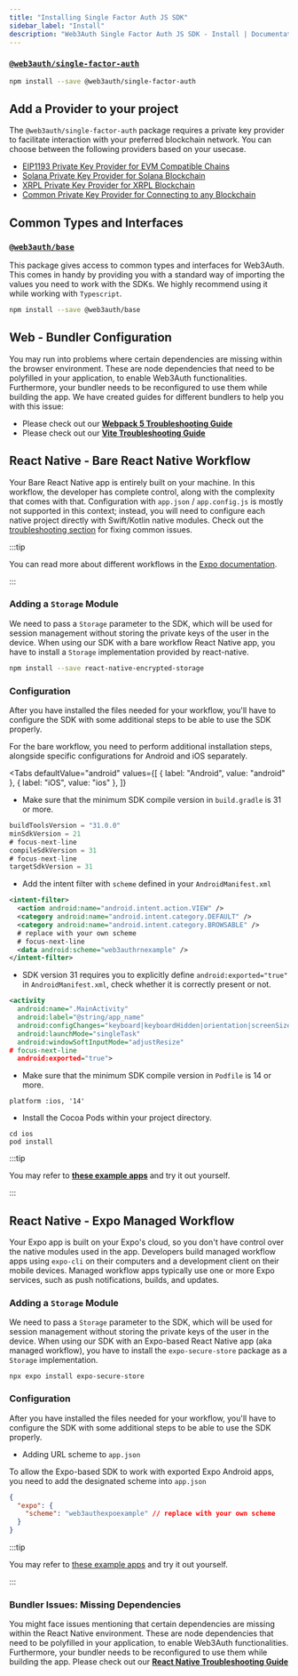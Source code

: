 ```yaml
---
title: "Installing Single Factor Auth JS SDK"
sidebar_label: "Install"
description: "Web3Auth Single Factor Auth JS SDK - Install | Documentation - Web3Auth"
---
```



### [`@web3auth/single-factor-auth`](https://npmjs.com/package/@web3auth/single-factor-auth)

```bash npm2yarn
npm install --save @web3auth/single-factor-auth
```

## Add a Provider to your project

The `@web3auth/single-factor-auth` package requires a private key provider to facilitate interaction
with your preferred blockchain network. You can choose between the following providers based on your
usecase.

- [EIP1193 Private Key Provider for EVM Compatible Chains](/sdk/sfa/sfa-js/providers/evm)
- [Solana Private Key Provider for Solana Blockchain](/sdk/sfa/sfa-js/providers/solana)
- [XRPL Private Key Provider for XRPL Blockchain](/sdk/sfa/sfa-js/providers/xrpl)
- [Common Private Key Provider for Connecting to any Blockchain](/sdk/sfa/sfa-js/providers/common)

## Common Types and Interfaces

### [`@web3auth/base`](https://npmjs.com/package/@web3auth/base)

This package gives access to common types and interfaces for Web3Auth. This comes in handy by
providing you with a standard way of importing the values you need to work with the SDKs. We highly
recommend using it while working with `Typescript`.

```bash npm2yarn
npm install --save @web3auth/base
```

## Web - Bundler Configuration

You may run into problems where certain dependencies are missing within the browser environment.
These are node dependencies that need to be polyfilled in your application, to enable Web3Auth
functionalities. Furthermore, your bundler needs to be reconfigured to use them while building the
app. We have created guides for different bundlers to help you with this issue:

- Please check out our **[Webpack 5 Troubleshooting Guide](/troubleshooting/webpack-issues)**
- Please check out our **[Vite Troubleshooting Guide](/troubleshooting/vite-issues)**

## React Native - Bare React Native Workflow

Your Bare React Native app is entirely built on your machine. In this workflow, the developer has
complete control, along with the complexity that comes with that. Configuration with `app.json` /
`app.config.js` is mostly not supported in this context; instead, you will need to configure each
native project directly with Swift/Kotlin native modules. Check out the
[troubleshooting section](/sdk/pnp/react-native/install#troubleshooting) for fixing common issues.

:::tip

You can read more about different workflows in the
[Expo documentation](https://docs.expo.dev/archive/managed-vs-bare/).

:::

### Adding a `Storage` Module

We need to pass a `Storage` parameter to the SDK, which will be used for session management without
storing the private keys of the user in the device. When using our SDK with a bare workflow React
Native app, you have to install a `Storage` implementation provided by react-native.

```bash npm2yarn
npm install --save react-native-encrypted-storage
```

### Configuration

After you have installed the files needed for your workflow, you'll have to configure the SDK with
some additional steps to be able to use the SDK properly.

For the bare workflow, you need to perform additional installation steps, alongside specific
configurations for Android and iOS separately.

<Tabs
  defaultValue="android"
  values={[
    { label: "Android", value: "android" },
    { label: "iOS", value: "ios" },
  ]}
>

<TabItem value="android">

- Make sure that the minimum SDK compile version in `build.gradle` is 31 or more.

```gradle title="android/build.gradle"
buildToolsVersion = "31.0.0"
minSdkVersion = 21
# focus-next-line
compileSdkVersion = 31
# focus-next-line
targetSdkVersion = 31
```

- Add the intent filter with `scheme` defined in your `AndroidManifest.xml`

```xml title="android/app/src/main/AndroidManifest.xml"
<intent-filter>
  <action android:name="android.intent.action.VIEW" />
  <category android:name="android.intent.category.DEFAULT" />
  <category android:name="android.intent.category.BROWSABLE" />
  # replace with your own scheme
  # focus-next-line
  <data android:scheme="web3authrnexample" />
</intent-filter>
```

- SDK version 31 requires you to explicitly define `android:exported="true"` in
  `AndroidManifest.xml`, check whether it is correctly present or not.

```xml title="android/app/src/main/AndroidManifest.xml"
<activity
  android:name=".MainActivity"
  android:label="@string/app_name"
  android:configChanges="keyboard|keyboardHidden|orientation|screenSize|uiMode"
  android:launchMode="singleTask"
  android:windowSoftInputMode="adjustResize"
# focus-next-line
  android:exported="true">
```

</TabItem>

<TabItem value="ios">

- Make sure that the minimum SDK compile version in `Podfile` is 14 or more.

```Podfile title="ios/Podfile"
platform :ios, '14'
```

- Install the Cocoa Pods within your project directory.

```shell
cd ios
pod install
```

:::tip

You may refer to **[these example apps](./examples)** and try it out yourself.

:::

</TabItem>
</Tabs>

## React Native - Expo Managed Workflow

Your Expo app is built on your Expo's cloud, so you don't have control over the native modules used
in the app. Developers build managed workflow apps using `expo-cli` on their computers and a
development client on their mobile devices. Managed workflow apps typically use one or more Expo
services, such as push notifications, builds, and updates.

<ExpoWarning />

### Adding a `Storage` Module

We need to pass a `Storage` parameter to the SDK, which will be used for session management without
storing the private keys of the user in the device. When using our SDK with an Expo-based React
Native app (aka managed workflow), you have to install the `expo-secure-store` package as a
`Storage` implementation.

```shell
npx expo install expo-secure-store
```

### Configuration

After you have installed the files needed for your workflow, you'll have to configure the SDK with
some additional steps to be able to use the SDK properly.

- Adding URL scheme to `app.json`

To allow the Expo-based SDK to work with exported Expo Android apps, you need to add the designated
scheme into `app.json`

```json title="app.json"
{
  "expo": {
    "scheme": "web3authexpoexample" // replace with your own scheme
  }
}
```

:::tip

You may refer to [these example apps](./examples) and try it out yourself.

:::

### Bundler Issues: Missing Dependencies

You might face issues mentioning that certain dependencies are missing within the React Native
environment. These are node dependencies that need to be polyfilled in your application, to enable
Web3Auth functionalities. Furthermore, your bundler needs to be reconfigured to use them while
building the app. Please check out our
**[React Native Troubleshooting Guide](/troubleshooting/metro-issues)**
